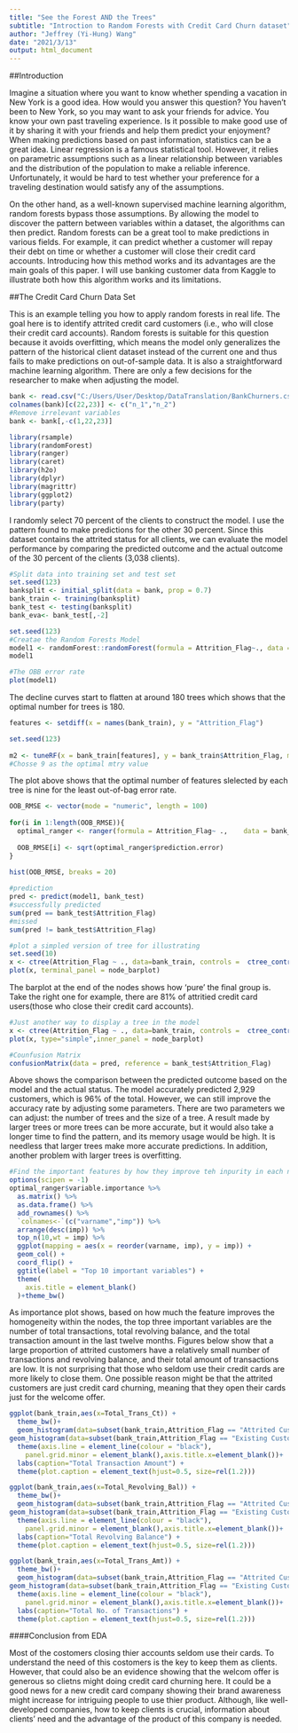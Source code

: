 ---
title: "See the Forest AND the Trees"
subtitle: "Introction to Random Forests with Credit Card Churn dataset"
author: "Jeffrey (Yi-Hung) Wang"
date: "2021/3/13"
output: html_document
---
##Introduction

Imagine a situation where you want to know whether spending a vacation in New York is a good idea. How would you answer this question? You haven’t been to New York, so you may want to ask your friends for advice. You know your own past traveling experience. Is it possible to make good use of it by sharing it with your friends and help them predict your enjoyment? When making predictions based on past information, statistics can be a great idea. Linear regression is a famous statistical tool. However, it relies on parametric assumptions such as a linear relationship between variables and the distribution of the population to make a reliable inference. Unfortunately, it would be hard to test whether your preference for a traveling destination would satisfy any of the assumptions. 

On the other hand, as a well-known supervised machine learning algorithm, random forests bypass those assumptions. By allowing the model to discover the pattern between variables within a dataset, the algorithms can then predict. Random forests can be a great tool to make predictions in various fields. For example, it can predict whether a customer will repay their debt on time or whether a customer will close their credit card accounts. Introducing how this method works and its advantages are the main goals of this paper. I will use banking customer data from Kaggle to illustrate both how this algorithm works and its limitations.

##The Credit Card Churn Data Set

This is an example telling you how to apply random forests in real life. The goal here is to identify attrited credit card customers (i.e., who will close their credit card accounts). Random forests is suitable for this question because it avoids overfitting, which means the model only generalizes the pattern of the historical client dataset instead of the current one and thus fails to make predictions on out-of-sample data. It is also a straightforward machine learning algorithm. There are only a few decisions for the researcher to make when adjusting the model.

```{r}
bank <- read.csv("C:/Users/User/Desktop/DataTranslation/BankChurners.csv")
colnames(bank)[c(22,23)] <- c("n_1","n_2")
#Remove irrelevant variables
bank <- bank[,-c(1,22,23)]
```

```{r message=FALSE}
library(rsample)
library(randomForest)
library(ranger)
library(caret)
library(h2o)
library(dplyr)
library(magrittr)
library(ggplot2)
library(party)
```

I randomly select 70 percent of the clients to construct the model. I use the pattern found to make predictions for the other 30 percent. Since this dataset contains the attrited status for all clients, we can evaluate the model performance by comparing the predicted outcome and the actual outcome of the 30 percent of the clients (3,038 clients).

```{r}
#Split data into training set and test set
set.seed(123)
banksplit <- initial_split(data = bank, prop = 0.7)
bank_train <- training(banksplit)
bank_test <- testing(banksplit)
bank_eva<- bank_test[,-2]
```


```{r}
set.seed(123)
#Creatae the Random Forests Model
model1 <- randomForest::randomForest(formula = Attrition_Flag~., data = bank_train, mtry = 9)
model1
```

```{r}
#The OBB error rate
plot(model1)
```
The decline curves start to flatten at around 180 trees which shows that the optimal number for trees is 180.


```{r}
features <- setdiff(x = names(bank_train), y = "Attrition_Flag")

set.seed(123)
 
m2 <- tuneRF(x = bank_train[features], y = bank_train$Attrition_Flag, mtryStart = 2, ntreeTry = 500 ,stepFactor = 1.5, improve = 0.01, trace = FALSE)
#Chosse 9 as the optimal mtry value
```
The plot above shows that the optimal number of features slelected by each tree is nine for the least out-of-bag error rate.

```{r}
OOB_RMSE <- vector(mode = "numeric", length = 100)
 
for(i in 1:length(OOB_RMSE)){
  optimal_ranger <- ranger(formula = Attrition_Flag~ .,    data = bank_train,num.trees = 500, mtry = 9, min.node.size  = 5,sample.fraction = .8, importance  = 'impurity')
 
  OOB_RMSE[i] <- sqrt(optimal_ranger$prediction.error)
}
 
hist(OOB_RMSE, breaks = 20)
```

```{r}
#prediction
pred <- predict(model1, bank_test)
#successfully predicted
sum(pred == bank_test$Attrition_Flag)
#missed
sum(pred != bank_test$Attrition_Flag)
```

```{r}
#plot a simpled version of tree for illustrating
set.seed(10)
x <- ctree(Attrition_Flag ~ ., data=bank_train, controls =  ctree_control(mtry = 2))
plot(x, terminal_panel = node_barplot)
```
The barplot at the end of the nodes shows how 'pure' the final group is. Take the right one for example, there are 81% of attritied credit card users(those who close their credit card accounts).  


```{r, eval=F}
#Just another way to display a tree in the model
x <- ctree(Attrition_Flag ~ ., data=bank_train, controls =  ctree_control(mtry = 1))
plot(x, type="simple",inner_panel = node_barplot)
```

```{r}
#Counfusion Matrix
confusionMatrix(data = pred, reference = bank_test$Attrition_Flag)
```
Above shows the comparison between the predicted outcome based on the model and the actual status. The model accurately predicted 2,929 customers, which is 96% of the total. However, we can still improve the accuracy rate by adjusting some parameters. There are two parameters we can adjust: the number of trees and the size of a tree. A result made by larger trees or more trees can be more accurate, but it would also take a longer time to find the pattern, and its memory usage would be high. It is needless that larger trees make more accurate predictions. In addition, another problem with larger trees is overfitting.

```{r}
#Find the important features by how they improve teh inpurity in each node
options(scipen = -1)
optimal_ranger$variable.importance %>% 
  as.matrix() %>% 
  as.data.frame() %>% 
  add_rownames() %>% 
  `colnames<-`(c("varname","imp")) %>%
  arrange(desc(imp)) %>% 
  top_n(10,wt = imp) %>% 
  ggplot(mapping = aes(x = reorder(varname, imp), y = imp)) +
  geom_col() +
  coord_flip() +
  ggtitle(label = "Top 10 important variables") +
  theme(
    axis.title = element_blank() 
  )+theme_bw()
```

As importance plot shows, based on how much the feature improves the homogeneity within the nodes, the top three important variables are the number of total transactions, total revolving balance, and the total transaction amount in the last twelve months. Figures below show that a large proportion of attrited customers have a relatively small number of transactions and revolving balance, and their total amount of transactions are low. It is not surprising that those who seldom use their credit cards are more likely to close them. One possible reason might be that the attrited customers are just credit card churning, meaning that they open their cards just for the welcome offer.


```{r}
ggplot(bank_train,aes(x=Total_Trans_Ct)) + 
  theme_bw()+
  geom_histogram(data=subset(bank_train,Attrition_Flag == "Attrited Customer"),fill = "#F5DF4D", alpha = 0.9) +
geom_histogram(data=subset(bank_train,Attrition_Flag == "Existing Customer"),fill = "#939597", alpha = 0.3) +
  theme(axis.line = element_line(colour = "black"),
    panel.grid.minor = element_blank(),axis.title.x=element_blank())+
  labs(caption="Total Transaction Amount") + 
  theme(plot.caption = element_text(hjust=0.5, size=rel(1.2)))
```
```{r}
ggplot(bank_train,aes(x=Total_Revolving_Bal)) + 
  theme_bw()+
  geom_histogram(data=subset(bank_train,Attrition_Flag == "Attrited Customer"),fill = "#F5DF4D", alpha = 0.9) +
geom_histogram(data=subset(bank_train,Attrition_Flag == "Existing Customer"),fill = "#939597", alpha = 0.3) +
  theme(axis.line = element_line(colour = "black"),
    panel.grid.minor = element_blank(),axis.title.x=element_blank())+
  labs(caption="Total Revolving Balance") + 
  theme(plot.caption = element_text(hjust=0.5, size=rel(1.2)))
```

```{r}
ggplot(bank_train,aes(x=Total_Trans_Amt)) + 
  theme_bw()+
  geom_histogram(data=subset(bank_train,Attrition_Flag == "Attrited Customer"),fill = "#F5DF4D", alpha = 0.9) +
geom_histogram(data=subset(bank_train,Attrition_Flag == "Existing Customer"),fill = "#939597", alpha = 0.3) +
  theme(axis.line = element_line(colour = "black"),
    panel.grid.minor = element_blank(),axis.title.x=element_blank())+
  labs(caption="Total No. of Transactions") + 
  theme(plot.caption = element_text(hjust=0.5, size=rel(1.2)))
```

####Conclusion from EDA

Most of the costomers closing thier accounts seldom use their cards. To understand the need of this costomers is the key to keep them as clients. However, that could also be an evidence showing that the welcom offer is generous so clietns might doing credit card churning here. It could be a good news for a new credit card company showing their brand awareness might increase for intriguing people to use thier product. Although, like well-developed companies, how to keep clients is crucial, information about clients' need and the advantage of the product of this company is needed. 
